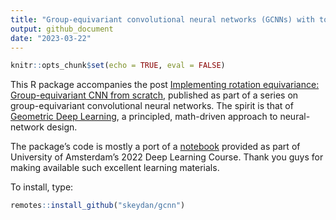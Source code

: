 ```yaml
---
title: "Group-equivariant convolutional neural networks (GCNNs) with torch"
output: github_document
date: "2023-03-22"
---
```


```r
knitr::opts_chunk$set(echo = TRUE, eval = FALSE)
```

This R package accompanies the post [Implementing rotation equivariance: Group-equivariant CNN from scratch](https://blogs.rstudio.com/ai/posts/2023-03-07-group-equivariant-cnn-2/), published as part of a series on group-equivariant convolutional neural networks. The spirit is that of [Geometric Deep Learning](https://geometricdeeplearning.com/), a principled, math-driven approach to neural-network design.

The package's code is mostly a port of a [notebook](https://github.com/phlippe/uvadlc_notebooks/blob/master/docs/tutorial_notebooks/DL2/Geometric_deep_learning/tutorial1_regular_group_convolutions.ipynb) provided as part of University of Amsterdam's 2022 Deep Learning Course. Thank you guys for making available such excellent learning materials.

To install, type:

```r
remotes::install_github("skeydan/gcnn")
```

## 
